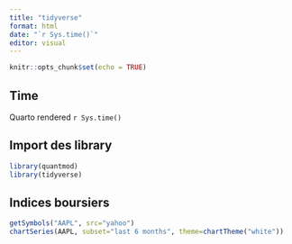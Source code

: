 ```yaml
---
title: "tidyverse"
format: html
date: "`r Sys.time()`"
editor: visual
---
```


```r
knitr::opts_chunk$set(echo = TRUE)
```

## Time

Quarto rendered `r Sys.time()`

## Import des library

```r
library(quantmod)
library(tidyverse)
```

## Indices boursiers

```r
getSymbols("AAPL", src="yahoo")
chartSeries(AAPL, subset="last 6 months", theme=chartTheme("white"))
```
